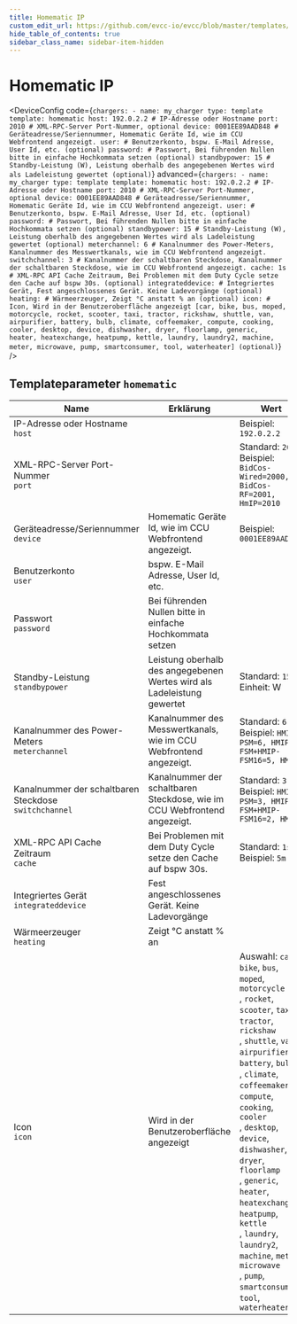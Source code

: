```yaml
---
title: Homematic IP
custom_edit_url: https://github.com/evcc-io/evcc/blob/master/templates/definition/charger/homematic.yaml
hide_table_of_contents: true
sidebar_class_name: sidebar-item-hidden
---
```



# Homematic IP

<div className="device-detail-container">
  <div className="device-detail-content">
    <DeviceFeatures features="" />

<DeviceConfig code={`chargers:
    - name: my_charger
      type: template
      template: homematic
      host: 192.0.2.2 # IP-Adresse oder Hostname
      port: 2010 # XML-RPC-Server Port-Nummer, optional
      device: 0001EE89AAD848 # Geräteadresse/Seriennummer, Homematic Geräte Id, wie im CCU Webfrontend angezeigt.
      user: # Benutzerkonto, bspw. E-Mail Adresse, User Id, etc. (optional)
      password: # Passwort, Bei führenden Nullen bitte in einfache Hochkommata setzen (optional)
      standbypower: 15 # Standby-Leistung (W), Leistung oberhalb des angegebenen Wertes wird als Ladeleistung gewertet (optional)`} advanced={`chargers:
    - name: my_charger
      type: template
      template: homematic
      host: 192.0.2.2 # IP-Adresse oder Hostname
      port: 2010 # XML-RPC-Server Port-Nummer, optional
      device: 0001EE89AAD848 # Geräteadresse/Seriennummer, Homematic Geräte Id, wie im CCU Webfrontend angezeigt.
      user: # Benutzerkonto, bspw. E-Mail Adresse, User Id, etc. (optional)
      password: # Passwort, Bei führenden Nullen bitte in einfache Hochkommata setzen (optional)
      standbypower: 15 # Standby-Leistung (W), Leistung oberhalb des angegebenen Wertes wird als Ladeleistung gewertet (optional)
      meterchannel: 6 # Kanalnummer des Power-Meters, Kanalnummer des Messwertkanals, wie im CCU Webfrontend angezeigt.
      switchchannel: 3 # Kanalnummer der schaltbaren Steckdose, Kanalnummer der schaltbaren Steckdose, wie im CCU Webfrontend angezeigt.
      cache: 1s # XML-RPC API Cache Zeitraum, Bei Problemen mit dem Duty Cycle setze den Cache auf bspw 30s. (optional)
      integrateddevice: # Integriertes Gerät, Fest angeschlossenes Gerät. Keine Ladevorgänge (optional)
      heating: # Wärmeerzeuger, Zeigt °C anstatt % an (optional)
      icon: # Icon, Wird in der Benutzeroberfläche angezeigt [car, bike, bus, moped, motorcycle, rocket, scooter, taxi, tractor, rickshaw, shuttle, van, airpurifier, battery, bulb, climate, coffeemaker, compute, cooking, cooler, desktop, device, dishwasher, dryer, floorlamp, generic, heater, heatexchange, heatpump, kettle, laundry, laundry2, machine, meter, microwave, pump, smartconsumer, tool, waterheater] (optional)`} />
  </div>
  <div className="device-detail-icon">
    <evcc-icon
      type="charger"
      name="homematic-ip"
      size="400px"
      alt="Homematic IP"
      className="device-detail-icon-img"
    ></evcc-icon>
  </div>
</div>

## Templateparameter `homematic`

| Name | Erklärung | Wert | Optional |
|-----------|-----------|------|----------|
| IP-Adresse oder Hostname<br/>`host` |  | Beispiel: `192.0.2.2` | ja |
| XML-RPC-Server Port-Nummer<br/>`port` |  | Standard: `2010`<br/>Beispiel: `BidCos-Wired=2000, BidCos-RF=2001, HmIP=2010` | nein |
| Geräteadresse/Seriennummer<br/>`device` | Homematic Geräte Id, wie im CCU Webfrontend angezeigt. | Beispiel: `0001EE89AAD848` | ja |
| Benutzerkonto<br/>`user` | bspw. E-Mail Adresse, User Id, etc. |  | nein |
| Passwort<br/>`password` | Bei führenden Nullen bitte in einfache Hochkommata setzen |  | nein |
| Standby-Leistung<br/>`standbypower` | Leistung oberhalb des angegebenen Wertes wird als Ladeleistung gewertet | Standard: `15`<br/>Einheit: W | nein |
| Kanalnummer des Power-Meters<br/>`meterchannel` | Kanalnummer des Messwertkanals, wie im CCU Webfrontend angezeigt. | Standard: `6`<br/>Beispiel: `HMIP-PSM=6, HMIP-FSM+HMIP-FSM16=5, HM=2` | ja |
| Kanalnummer der schaltbaren Steckdose<br/>`switchchannel` | Kanalnummer der schaltbaren Steckdose, wie im CCU Webfrontend angezeigt. | Standard: `3`<br/>Beispiel: `HMIP-PSM=3, HMIP-FSM+HMIP-FSM16=2, HM=1` | ja |
| XML-RPC API Cache Zeitraum<br/>`cache` | Bei Problemen mit dem Duty Cycle setze den Cache auf bspw 30s. | Standard: `1s`<br/>Beispiel: `5m` | nein |
| Integriertes Gerät<br/>`integrateddevice` | Fest angeschlossenes Gerät. Keine Ladevorgänge |  | nein |
| Wärmeerzeuger<br/>`heating` | Zeigt °C anstatt % an |  | nein |
| Icon<br/>`icon` | Wird in der Benutzeroberfläche angezeigt | Auswahl: `car`, `bike`, `bus`, `moped`, `motorcycle`<br/>, `rocket`, `scooter`, `taxi`, `tractor`, `rickshaw`<br/>, `shuttle`, `van`, `airpurifier`, `battery`, `bulb`<br/>, `climate`, `coffeemaker`, `compute`, `cooking`, `cooler`<br/>, `desktop`, `device`, `dishwasher`, `dryer`, `floorlamp`<br/>, `generic`, `heater`, `heatexchange`, `heatpump`, `kettle`<br/>, `laundry`, `laundry2`, `machine`, `meter`, `microwave`<br/>, `pump`, `smartconsumer`, `tool`, `waterheater` | nein |

